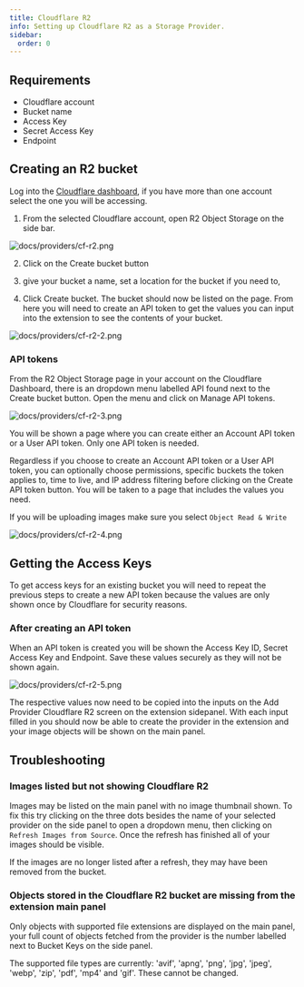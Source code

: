 ```yaml
---
title: Cloudflare R2
info: Setting up Cloudflare R2 as a Storage Provider.
sidebar:
  order: 0
---
```


## Requirements

- Cloudflare account
- Bucket name
- Access Key
- Secret Access Key
- Endpoint

## Creating an R2 bucket

Log into the [Cloudflare dashboard](https://dash.cloudflare.com/), if you have more than one account select the one you will be accessing.

1. From the selected Cloudflare account, open R2 Object Storage on the side bar.


![docs/providers/cf-r2.png](https://images.azydeco.com/docs/providers/cf-r2.png )

2. Click on the Create bucket button

3. give your bucket a name, set a location for the bucket if you need to,

4. Click Create bucket. The bucket should now be listed on the page. From here you will need to create an API token to get the values you can input into the extension to see the contents of your bucket.

![docs/providers/cf-r2-2.png](https://images.azydeco.com/docs/providers/cf-r2-2.png )


### API tokens

From the R2 Object Storage page in your account on the Cloudflare Dashboard, there is an dropdown menu labelled API found next to the Create bucket button. Open the menu and click on Manage API tokens.

![docs/providers/cf-r2-3.png](https://images.azydeco.com/docs/providers/cf-r2-3.png )

You will be shown a page where you can create either an Account API token or a User API token. Only one API token is needed.

Regardless if you choose to create an Account API token or a User API token, you can optionally choose permissions, specific buckets the token applies to, time to live, and IP address filtering before clicking on the Create API token button. You will be taken to a page that includes the values you need.

If you will be uploading images make sure you select `Object Read & Write`

![docs/providers/cf-r2-4.png](https://images.azydeco.com/docs/providers/cf-r2-4.png )

## Getting the Access Keys

To get access keys for an existing bucket you will need to repeat the previous steps to create a new API token because the values are only shown once by Cloudflare for security reasons.

### After creating an API token

When an API token is created you will be shown the Access Key ID, Secret Access Key  and Endpoint. Save these values securely as they will not be shown again.

![docs/providers/cf-r2-5.png](https://images.azydeco.com/docs/providers/cf-r2-5.png )

The respective values now need to be copied into the inputs on the Add Provider Cloudflare R2 screen on the extension sidepanel. With each input filled in you should now be able to create the provider in the extension and your image objects will be shown on the main panel.

## Troubleshooting

### Images listed but not showing Cloudflare R2

Images may be listed on the main panel with no image thumbnail shown. To fix this try clicking on the three dots besides the name of your selected provider on the side panel to open a dropdown menu, then clicking on `Refresh Images from Source`. Once the refresh has finished all of your images should be visible.

If the images are no longer listed after a refresh, they may have been removed from the bucket.

### Objects stored in the Cloudflare R2 bucket are missing from the extension main panel

Only objects with supported file extensions are displayed on the main panel, your full count of objects fetched from the provider is the number labelled next to Bucket Keys on the side panel.

The supported file types are currently: 'avif', 'apng', 'png', 'jpg', 'jpeg', 'webp', 'zip', 'pdf', 'mp4' and 'gif'. These cannot be changed.
